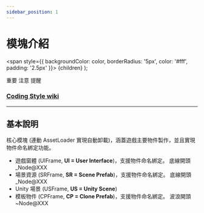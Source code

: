```yaml
---
sidebar_position: 1
---
```


# 模塊介紹

  <span
    style={{
      backgroundColor: color,
      borderRadius: '5px',
      color: '#fff',
      padding: '2.5px'
    }}>
    {children}
  </span>
);

<Highlight color="#ff2f00">重要</Highlight> <Highlight color="#0373fc">注意</Highlight> <Highlight color="#00d679">提醒</Highlight>

### [Coding Style wiki](https://github.com/michael811125/OxGFrame/wiki/Coding-Style)

---

## 基本說明

核心模塊 (連動 AssetLoader 實現自動卸載)，涵蓋遊戲主要物件製作，並且實現物件命名綁定功能。

- 遊戲窗體 (UIFrame, **UI = User Interface**)，支援物件命名綁定。 <Highlight color="#ff2f00">底線開頭 _Node@XXX</Highlight>
- 場景資源 (SRFrame, **SR = Scene Prefab**)，支援物件命名綁定。 <Highlight color="#ff2f00">底線開頭 _Node@XXX</Highlight>
- Unity 場景 (USFrame, **US = Unity Scene**)
- 模板物件 (CPFrame, **CP = Clone Prefab**)，支援物件命名綁定。 <Highlight color="#ff2f00">波浪開頭 ~Node@XXX</Highlight>